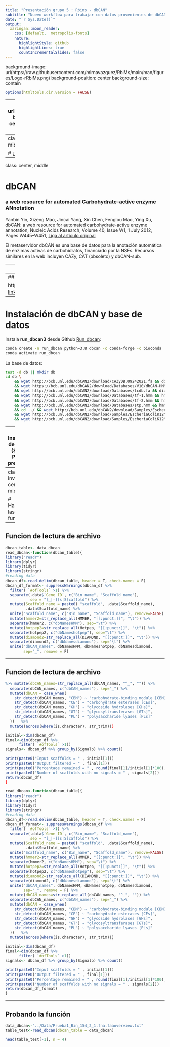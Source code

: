 ```yaml
---
title: "Presentación grupo 5 : Rbims - dbCAN"
subtitle: "Nuevo workflow para trabajar con datos provenientes de dbCAN"
date: "`r Sys.Date()`"
output:
  xaringan::moon_reader:
    css: [default,  metropolis-fonts]
    nature:
      highlightStyle: github
      highlightLines: true
      countIncrementalSlides: false
---
```


background-image: url(https://raw.githubusercontent.com/mirnavazquez/RbiMs/main/man/figures/Logo-rRbiMs.png)
background-position: center
background-size: contain

```r
options(htmltools.dir.version = FALSE)
```


---
background-image: url(../Images/imagen.png)
background-position: center
background-size: contain

---
class: inverse, center, middle

# ¿Qué es dbCAN?


---
class: center, middle

# dbCAN 

### a web resource for automated **C**arbohydrate-active enzyme **AN**notation 
Yanbin Yin, Xizeng Mao, Jincai Yang, Xin Chen, Fenglou Mao, Ying Xu, dbCAN: a web resource for automated carbohydrate-active enzyme annotation, Nucleic Acids Research, Volume 40, Issue W1, 1 July 2012, Pages W445–W451, [Liga al artículo original](https://doi.org/10.1093/nar/gks479)

El metaservidor dbCAN es una base de  datos para la anotación automática de enzimas activas de carbohidratos, financiado por la NSFs. Recursos similares en la web incluyen CAZy, CAT (obsoleto) y dbCAN-sub. 

---
class: center, middle

# dbCAN 

### a web resource for automated **C**arbohydrate-active enzyme **AN**notation 

El metaservidor dbCAN2 es una versión actualizada del servidor web dbCAN original.

El programa que USAMOS **run_dbcan3** es es una herramienta que utiliza este servidor creado en su versión conda reescrito por Huang Lee; la versión V1 version fue escrita por  Tanner Yohe
---
## Creación de un paquete en GitHub 

https://github.com/Steph0522/Rbims_workflow [link](https://github.com/Steph0522/Rbims_workflow)



---
# Instalación de dbCAN y base de datos

Instala  **run_dbcan3** desde Github [Run_dbcan](https://github.com/linnabrown/run_dbcan):

```.sh
conda create -n run_dbcan python=3.8 dbcan -c conda-forge -c bioconda
conda activate run_dbcan 
```

La base de datos:  
```.sh
test -d db || mkdir db
cd db \
    && wget http://bcb.unl.edu/dbCAN2/download/CAZyDB.09242021.fa && diamond makedb --in CAZyDB.09242021.fa -d CAZy \
    && wget https://bcb.unl.edu/dbCAN2/download/Databases/V10/dbCAN-HMMdb-V10.txt && mv dbCAN-HMMdb-V10.txt dbCAN.txt && hmmpress dbCAN.txt \
    && wget http://bcb.unl.edu/dbCAN2/download/Databases/tcdb.fa && diamond makedb --in tcdb.fa -d tcdb \
    && wget http://bcb.unl.edu/dbCAN2/download/Databases/tf-1.hmm && hmmpress tf-1.hmm \
    && wget http://bcb.unl.edu/dbCAN2/download/Databases/tf-2.hmm && hmmpress tf-2.hmm \
    && wget http://bcb.unl.edu/dbCAN2/download/Databases/stp.hmm && hmmpress stp.hmm \
    && cd ../ && wget http://bcb.unl.edu/dbCAN2/download/Samples/EscheriaColiK12MG1655.fna \
    && wget http://bcb.unl.edu/dbCAN2/download/Samples/EscheriaColiK12MG1655.faa \
    && wget http://bcb.unl.edu/dbCAN2/download/Samples/EscheriaColiK12MG1655.gff
```

---
# Instalación de SignalP (Signalp Petitide prediction)
```.bash
mkdir -p run_dbcan/tools && run_dbcan/tools/
tar -xvf signalp-4.1g.Linux.tar.gz && cd signalp-4.1
```

# Corriendo dbcan

```.bash
run_dbcan mibin.fna prok --out_dir output_mibin --use_signalP=TRUE -sp /home/user/Downloads/signalp-4.1/signalp 

```
---
class: inverse, center, middle

# Haciendo las funciones

---

## Funcion de lectura de archivo
```r
dbcan_table<- data_dbcan
read_dbcan<-function(dbcan_table){
library("readr")
library(dplyr)
library(tidyr)
library(stringr)
#reading data
dbcan_df<-read.delim(dbcan_table, header = T, check.names = F)
dbcan_df_format<- suppressWarnings(dbcan_df %>%
  filter( `#ofTools` >1) %>%
  separate(.data$`Gene ID`, c("Bin_name", "Scaffold_name"),
           sep = "[_|-][s|S]caffold") %>%
  mutate(Scaffold_name = paste0( "scaffold", .data$Scaffold_name),
         .data$Scaffold_name) %>%
  unite("Scaffold_name", c("Bin_name", "Scaffold_name"), remove=FALSE) %>%
  mutate(hmmer2=str_replace_all(HMMER, "[[:punct:]]", "\t")) %>%
  separate(hmmer2, c("dbNamesHMM"), sep="\t") %>%
  mutate(hotpep2=str_replace_all(Hotpep, "[[:punct:]]", "\t")) %>%
  separate(hotpep2, c("dbNameshotpep"), sep="\t") %>%
  mutate(diamond2=str_replace_all(DIAMOND, "[[:punct:]]", "\t")) %>%
  separate(diamond2, c("dbNamesdiamond"), sep="\t") %>%
  unite("dbCAN_names", dbNamesHMM, dbNameshotpep, dbNamesdiamond,
        sep="_", remove = F) 
```
---

## Funcion de lectura de archivo

```r
%>% mutate(dbCAN_names=str_replace_all(dbCAN_names, "^_", "")) %>%
  separate(dbCAN_names, c("dbCAN_names"), sep="_") %>%
  mutate(dbCAN = case_when(
    str_detect(dbCAN_names, "CBM") ~ "carbohydrate-binding module [CBM]",
    str_detect(dbCAN_names, "CE") ~ "carbohydrate esterases [CEs]",
    str_detect(dbCAN_names, "GH") ~ "glycoside hydrolases [GHs]",
    str_detect(dbCAN_names, "GT") ~ "glycosyltransferases [GTs]",
    str_detect(dbCAN_names, "PL") ~ "polysaccharide lyases [PLs]"
  ))   %>%
  mutate(across(where(is.character), str_trim)))

initial<-dim(dbcan_df)
final<-dim(dbcan_df %>%
      filter( `#ofTools` >1))
signals<- dbcan_df %>% group_by(Signalp) %>% count()

print(paste0("Input scaffolds = " , initial[1]))
print(paste0("Output filtered = " , final[1]))
print(paste0("Percentage remained = " , round(final[1]/initial[1]*100), "%"))
print(paste0("Number of scaffolds with no signals = " , signals[2]))
return(dbcan_df)
}
```

```r
read_dbcan<-function(dbcan_table){
library("readr")
library(dplyr)
library(tidyr)
library(stringr)
#reading data
dbcan_df<-read.delim(dbcan_table, header = T, check.names = F)
dbcan_df_format<- suppressWarnings(dbcan_df %>%
  filter( `#ofTools` >1) %>%
  separate(.data$`Gene ID`, c("Bin_name", "Scaffold_name"),
           sep = "[_|-][s|S]caffold") %>%
  mutate(Scaffold_name = paste0( "scaffold", .data$Scaffold_name),
         .data$Scaffold_name) %>%
  unite("Scaffold_name", c("Bin_name", "Scaffold_name"), remove=FALSE) %>%
  mutate(hmmer2=str_replace_all(HMMER, "[[:punct:]]", "\t")) %>%
  separate(hmmer2, c("dbNamesHMM"), sep="\t") %>%
  mutate(hotpep2=str_replace_all(Hotpep, "[[:punct:]]", "\t")) %>%
  separate(hotpep2, c("dbNameshotpep"), sep="\t") %>%
  mutate(diamond2=str_replace_all(DIAMOND, "[[:punct:]]", "\t")) %>%
  separate(diamond2, c("dbNamesdiamond"), sep="\t") %>%
  unite("dbCAN_names", dbNamesHMM, dbNameshotpep, dbNamesdiamond,
        sep="_", remove = F) %>%
  mutate(dbCAN_names=str_replace_all(dbCAN_names, "^_", "")) %>%
  separate(dbCAN_names, c("dbCAN_names"), sep="_") %>%
  mutate(dbCAN = case_when(
    str_detect(dbCAN_names, "CBM") ~ "carbohydrate-binding module [CBM]",
    str_detect(dbCAN_names, "CE") ~ "carbohydrate esterases [CEs]",
    str_detect(dbCAN_names, "GH") ~ "glycoside hydrolases [GHs]",
    str_detect(dbCAN_names, "GT") ~ "glycosyltransferases [GTs]",
    str_detect(dbCAN_names, "PL") ~ "polysaccharide lyases [PLs]"
  ))   %>%
  mutate(across(where(is.character), str_trim)))

initial<-dim(dbcan_df)
final<-dim(dbcan_df %>%
      filter( `#ofTools` >1))
signals<- dbcan_df %>% group_by(Signalp) %>% count()

print(paste0("Input scaffolds = " , initial[1]))
print(paste0("Output filtered = " , final[1]))
print(paste0("Percentage remained = " , round(final[1]/initial[1]*100), "%"))
print(paste0("Number of scaffolds with no signals = " , signals[2]))
return(dbcan_df_format)
}

```
---
## Probando la función

```r
data_dbcan<-"../Data/Prueba1_Bin_154_2_1.fna.faaoverview.txt"
table_test<-read_dbcan(dbcan_table = data_dbcan)

head(table_test[-1], n = 4)

```

